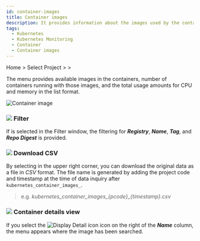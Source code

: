 ```yaml
---
id: container-images
title: Container images
description: It provides information about the images used by the containers.
tags:
  - Kubernetes
  - Kubernetes Monitoring
  - Container
  - Container images
---
```


Home > Select Project > <Cmdname sid="container" className="uitext" /> > <Cmdname sid="containerImages" className="uitext" />

The <Cmdname sid="containerImages" className="uitext" /> menu provides available images in the containers, number of containers running with those images, and the total usage amounts for CPU and memory in the list format.

![Container image](/img/k8s-container-img.png)

### ![](/img/char-a.svg) Filter

If <Cmdname sid="TTL06740" className="uitext" /> is selected in the Filter window, the filtering for **_Registry_**, **_Name_**, **_Tag_**, and **_Repo Digest_** is provided.

### ![](/img/char-b.svg) Download CSV

By selecting <Cmdname sid="sms_summary_download_csv" className="uitext" /> in the upper right corner, you can download the original data as a file in _CSV_ format. The file name is generated by adding the project code and timestamp at the time of data inquiry after `kubernetes_container_images_`. 

> e.g. _kubernetes_container_images\_\{pcode}\_\{timestamp}.csv_

### ![](/img/char-c.svg) Container details view

If you select the ![Display Detail icon](/img/ic-pageview.svg) <Cmdname sid="TLT07247" className="uitext" /> icon on the right of the **_Name_** column, the <Cmdname sid="container_list" className="uitext" /> menu appears where the image has been searched.

